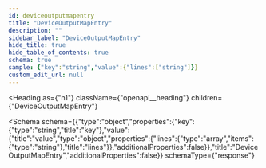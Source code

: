 ```yaml
---
id: deviceoutputmapentry
title: "DeviceOutputMapEntry"
description: ""
sidebar_label: "DeviceOutputMapEntry"
hide_title: true
hide_table_of_contents: true
schema: true
sample: {"key":"string","value":{"lines":["string"]}}
custom_edit_url: null
---
```



<Heading
  as={"h1"}
  className={"openapi__heading"}
  children={"DeviceOutputMapEntry"}
>
</Heading>





<Schema
  schema={{"type":"object","properties":{"key":{"type":"string","title":"key"},"value":{"title":"value","type":"object","properties":{"lines":{"type":"array","items":{"type":"string"},"title":"lines"}},"additionalProperties":false}},"title":"DeviceOutputMapEntry","additionalProperties":false}}
  schemaType={"response"}
>
  
</Schema>
            